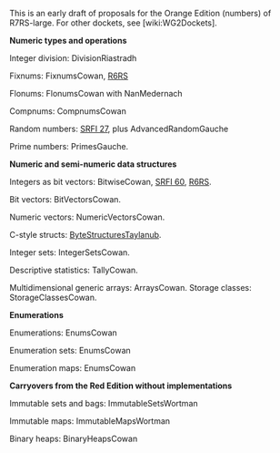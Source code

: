 This is an early draft of proposals for the Orange Edition (numbers) of R7RS-large. For other dockets, see [wiki:WG2Dockets].

'''Numeric types and operations'''

Integer division: DivisionRiastradh

Fixnums:  FixnumsCowan, [[http://www.r6rs.org/final/html/r6rs-lib/r6rs-lib-Z-H-12.html#node_sec_11.2|R6RS]]

Flonums:  FlonumsCowan with NanMedernach

Compnums: CompnumsCowan

Random numbers: [[http://srfi.schemers.org/srfi-27/srfi-27.html|SRFI 27]], plus AdvancedRandomGauche

Prime numbers:  PrimesGauche.

'''Numeric and semi-numeric data structures'''

Integers as bit vectors:  BitwiseCowan, [[http://srfi.schemers.org/srfi-60/srfi-60.html|SRFI 60]], [[http://www.r6rs.org/final/html/r6rs-lib/r6rs-lib-Z-H-12.html#node_sec_11.4|R6RS]].

Bit vectors:  BitVectorsCowan.

Numeric vectors:  NumericVectorsCowan.

C-style structs:  [[https://github.com/TaylanUB/scheme-bytestructures|ByteStructuresTaylanub]].

Integer sets:  IntegerSetsCowan.

Descriptive statistics:  TallyCowan.

Multidimensional generic arrays: ArraysCowan.  Storage classes:  StorageClassesCowan.

'''Enumerations'''

Enumerations:  EnumsCowan

Enumeration sets:  EnumsCowan

Enumeration maps:  EnumsCowan

'''Carryovers from the Red Edition without implementations'''

Immutable sets and bags:  ImmutableSetsWortman

Immutable maps: ImmutableMapsWortman

Binary heaps: BinaryHeapsCowan



